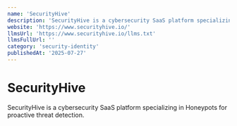 ```yaml
---
name: 'SecurityHive'
description: 'SecurityHive is a cybersecurity SaaS platform specializing in Honeypots for proactive threat detection.'
website: 'https://www.securityhive.io/'
llmsUrl: 'https://www.securityhive.io/llms.txt'
llmsFullUrl: ''
category: 'security-identity'
publishedAt: '2025-07-27'
---
```


# SecurityHive

SecurityHive is a cybersecurity SaaS platform specializing in Honeypots for proactive threat detection.
